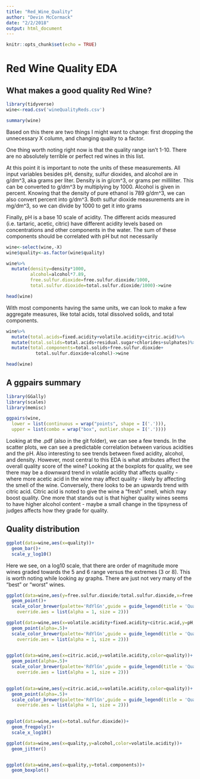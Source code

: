 ```yaml
---
title: "Red_Wine_Quality"
author: "Devin McCormack"
date: "2/2/2018"
output: html_document
---
```


```r
knitr::opts_chunk$set(echo = TRUE)
```

# Red Wine Quality EDA

## What makes a good quality Red Wine?

```r
library(tidyverse)
wine<-read.csv('wineQualityReds.csv')

summary(wine)
```

Based on this there are two things I might want to change: first dropping the unnecessary X column, and changing quality to a factor. 

One thing worth noting right now is that the quality range isn't 1-10. There are no absolutely terrible or perfect red wines in this list.

At this point it is important to note the units of these measurements. All input variables besides pH, density, sulfur dioxides, and alcohol are in g/dm^3, aka grams per liter. Density is in g/cm^3, or grams per milliliter. This can be converted to g/dm^3 by multiplying by 1000. Alcohol is given in percent. Knowing that the density of pure ethanol is 789 g/dm^3, we can also convert percent into g/dm^3. Both sulfur dioxide measurements are in mg/dm^3, so we can divide by 1000 to get it into grams

Finally, pH is a base 10 scale of acidity. The different acids measured (i.e. tartaric, acetic, citric) have different acidity levels based on concentrations and other components in the water. The sum of these components should be correlated with pH but not necessarily 

```r
wine<-select(wine,-X)
wine$quality<-as.factor(wine$quality)

wine%>%
  mutate(density=density*1000,
         alcohol=alcohol*7.89,
         free.sulfur.dioxide=free.sulfur.dioxide/1000,
         total.sulfur.dioxide=total.sulfur.dioxide/1000)->wine

head(wine)
```

With most components having the same units, we can look to make a few aggregate measures, like total acids, total dissolved solids, and total components.

```r
wine%>%
  mutate(total.acids=fixed.acidity+volatile.acidity+citric.acid)%>%
  mutate(total.solids=total.acids+residual.sugar+chlorides+sulphates)%>%
  mutate(total.components=total.solids+free.sulfur.dioxide+
           total.sulfur.dioxide+alcohol)->wine

head(wine)
```


## A ggpairs summary

```r

library(GGally)
library(scales)
library(memisc)

ggpairs(wine,
  lower = list(continuous = wrap("points", shape = I('.'))),
  upper = list(combo = wrap("box", outlier.shape = I('.'))))
```

Looking at the .pdf (also in the git folder), we can see a few trends. In the scatter plots, we can see a predictable correlation between various acidities and the pH. Also interesting to see trends between fixed acidity, alcohol, and density. However, most central to this EDA is what attributes affect the overall quality score of the wine? Looking at the boxplots for quality, we see there may be a downward trend in volatile acidity that affects quality - where more acetic acid in the wine may affect quality - likely by affecting the smell of the wine. Conversely, there looks to be an upwards trend with citric acid. Citric acid is noted to give the wine a "fresh" smell, which may boost quality. One more that stands out is that higher quality wines seems to have higher alcohol content - maybe a small change in the tipsyness of judges affects how they grade for quality.

## Quality distribution

```r
ggplot(data=wine,aes(x=quality))+
  geom_bar()+
  scale_y_log10()
```

Here we see, on a log10 scale, that there are order of magnitude more wines graded towards the 5 and 6 range versus the extremes (3 or 8). This is worth noting while looking ay graphs. There are just not very many of the "best" or "worst" wines.


```r
ggplot(data=wine,aes(y=free.sulfur.dioxide/total.sulfur.dioxide,x=free.sulfur.dioxide,color=quality))+
  geom_point()+
  scale_color_brewer(palette='RdYlGn',guide = guide_legend(title = 'Quality', reverse = T,
    override.aes = list(alpha = 1, size = 2)))
```



```r
ggplot(data=wine,aes(x=volatile.acidity+fixed.acidity+citric.acid,y=pH,color=quality))+
  geom_point(alpha=.5)+
  scale_color_brewer(palette='RdYlGn',guide = guide_legend(title = 'Quality', reverse = T,
    override.aes = list(alpha = 1, size = 2)))
  
```


```r
ggplot(data=wine,aes(x=citric.acid,y=volatile.acidity,color=quality))+
  geom_point(alpha=.5)+
  scale_color_brewer(palette='RdYlGn',guide = guide_legend(title = 'Quality', reverse = T,
    override.aes = list(alpha = 1, size = 2)))
  
```

```r
ggplot(data=wine,aes(y=citric.acid,x=volatile.acidity,color=quality))+
  geom_point(alpha=.5)+
  scale_color_brewer(palette='RdYlGn',guide = guide_legend(title = 'Quality', reverse = T,
    override.aes = list(alpha = 1, size = 2)))
  
```


```r
ggplot(data=wine,aes(x=total.sulfur.dioxide))+
  geom_freqpoly()+
  scale_x_log10()
```

```r
ggplot(data=wine,aes(x=quality,y=alcohol,color=volatile.acidity))+
  geom_jitter()
```



```r

```

```r
ggplot(data=wine,aes(x=quality,y=total.components))+
  geom_boxplot()
```



